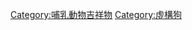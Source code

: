 {{Commons category|Dog mascots}}
[[Category:哺乳動物吉祥物|Category:哺乳動物吉祥物]]
[[Category:虛構狗|Category:虛構狗]]
